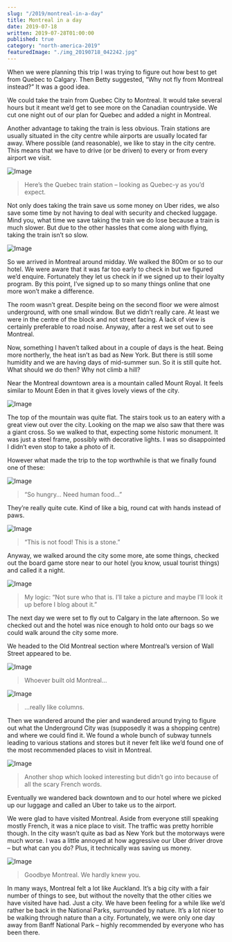 ```yaml
---
slug: "/2019/montreal-in-a-day"
title: Montreal in a day
date: 2019-07-18
written: 2019-07-28T01:00:00
published: true
category: "north-america-2019"
featuredImage: "./img_20190718_042242.jpg"
---
```


When we were planning this trip I was trying to figure out how best to get from Quebec to Calgary. Then Betty suggested, “Why not fly from Montreal instead?” It was a good idea.

We could take the train from Quebec City to Montreal. It would take several hours but it meant we’d get to see more on the Canadian countryside. We cut one night out of our plan for Quebec and added a night in Montreal.

Another advantage to taking the train is less obvious. Train stations are usually situated in the city centre while airports are usually located far away. Where possible (and reasonable), we like to stay in the city centre. This means that we have to drive (or be driven) to every or from every airport we visit.

![Image](img_20190716_013520.jpg)

> Here’s the Quebec train station – looking as Quebec-y as you’d expect.

Not only does taking the train save us some money on Uber rides, we also save some time by not having to deal with security and checked luggage. Mind you, what time we save taking the train we do lose because a train is much slower. But due to the other hassles that come along with flying, taking the train isn’t so slow.

![Image](img_20190718_225547.jpg)

So we arrived in Montreal around midday. We walked the 800m or so to our hotel. We were aware that it was far too early to check in but we figured we’d enquire. Fortunately they let us check in if we signed up to their loyalty program. By this point, I’ve signed up to so many things online that one more won’t make a difference.

The room wasn’t great. Despite being on the second floor we were almost underground, with one small window. But we didn’t really care. At least we were in the centre of the block and not street facing. A lack of view is certainly preferable to road noise. Anyway, after a rest we set out to see Montreal.

Now, something I haven’t talked about in a couple of days is the heat. Being more northerly, the heat isn’t as bad as New York. But there is still some humidity and we are having days of mid-summer sun. So it is still quite hot. What should we do then? Why not climb a hill?

Near the Montreal downtown area is a mountain called Mount Royal. It feels similar to Mount Eden in that it gives lovely views of the city.

![Image](img_20190718_042242.jpg)

The top of the mountain was quite flat. The stairs took us to an eatery with a great view out over the city. Looking on the map we also saw that there was a giant cross. So we walked to that, expecting some historic monument. It was just a steel frame, possibly with decorative lights. I was so disappointed I didn’t even stop to take a photo of it.

However what made the trip to the top worthwhile is that we finally found one of these:

![Image](img_20190718_041953.jpg)

> “So hungry… Need human food…”

They’re really quite cute. Kind of like a big, round cat with hands instead of paws.

![Image](img_20190718_041842.jpg)

> “This is not food! This is a stone.”

Anyway, we walked around the city some more, ate some things, checked out the board game store near to our hotel (you know, usual tourist things) and called it a night.

![Image](img_20190718_090549-1.jpg)

> My logic: “Not sure who that is. I’ll take a picture and maybe I’ll look it up before I blog about it.”

The next day we were set to fly out to Calgary in the late afternoon. So we checked out and the hotel was nice enough to hold onto our bags so we could walk around the city some more.

We headed to the Old Montreal section where Montreal’s version of Wall Street appeared to be.

![Image](img_20190719_010109.jpg)

> Whoever built old Montreal…

![Image](img_20190719_002618.jpg)

> …really like columns.

Then we wandered around the pier and wandered around trying to figure out what the Underground City was (supposedly it was a shopping centre) and where we could find it. We found a whole bunch of subway tunnels leading to various stations and stores but it never felt like we’d found one of the most recommended places to visit in Montreal.

![Image](img_20190719_005901.jpg)

> Another shop which looked interesting but didn’t go into because of all the scary French words.

Eventually we wandered back downtown and to our hotel where we picked up our luggage and called an Uber to take us to the airport.

We were glad to have visited Montreal. Aside from everyone still speaking mostly French, it was a nice place to visit. The traffic was pretty horrible though. In the city wasn’t quite as bad as New York but the motorways were much worse. I was a little annoyed at how aggressive our Uber driver drove – but what can you do? Plus, it technically was saving us money.

![Image](img_20190718_085550.jpg)

> Goodbye Montreal. We hardly knew you.

In many ways, Montreal felt a lot like Auckland. It’s a big city with a fair number of things to see, but without the novelty that the other cities we have visited have had. Just a city. We have been feeling for a while like we’d rather be back in the National Parks, surrounded by nature. It’s a lot nicer to be walking through nature than a city. Fortunately, we were only one day away from Banff National Park – highly recommended by everyone who has been there.